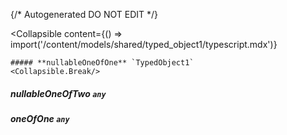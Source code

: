 {/* Autogenerated DO NOT EDIT  */}

<Collapsible
    content={() => import('/content/models/shared/typed_object1/typescript.mdx')}
>
    ##### **nullableOneOfOne** `TypedObject1`
    <Collapsible.Break/>
</Collapsible>

##### **nullableOneOfTwo** `any`

##### **oneOfOne** `any`

